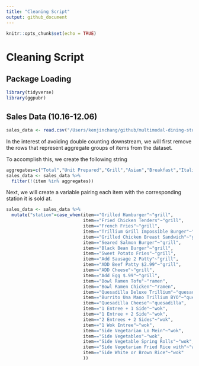 ```yaml
---
title: "Cleaning Script"
output: github_document
---
```


```r
knitr::opts_chunk$set(echo = TRUE)
```

# Cleaning Script

## Package Loading

```r
library(tidyverse)
library(ggpubr)
```


## Sales Data (10.16-12.06)

```r
sales_data <- read.csv("/Users/kenjinchang/github/multimodal-dining-study/data/parent-data/sales-data.csv")
```


In the interest of avoiding double counting downstream, we will first remove the rows that represent aggregate groups of items from the dataset. 

To accomplish this, we create the following string 

```r
aggregates=c("Total","Unit Prepared","Grill","Asian","Breakfast","Italian","Mexican","Soup","Salad Bar","Beverages","Grab N Go","Open Misc","Salads","Convenience","Beverages","Dairy","NutritionalSnack","Food","Salty Snacks","Baked Goods","Ice Cream","Grocery","Candy Confection","Int Commissary","Straight Bakery","Take Us Home","Ext Commissary","Sushi","York Street Comm")
sales_data <- sales_data %>%
  filter(!(item %in% aggregates))
```

Next, we will create a variable pairing each item with the corresponding station it is sold at.

```r
sales_data <- sales_data %>%
  mutate("station"=case_when(item=="Grilled Hamburger"~"grill",
                             item=="Fried Chicken Tenders"~"grill",
                             item=="French Fries"~"grill",
                             item=="Trillium Grill Impossible Burger"~"grill",
                             item=="Grilled Chicken Breast Sandwich"~"grill",
                             item=="Seared Salmon Burger"~"grill",
                             item=="Black Bean Burger"~"grill",
                             item=="Sweet Potato Fries"~"grill",
                             item=="Add Sausage 2 Patty"~"grill",
                             item=="ADD Beef Patty $2.99"~"grill",
                             item=="ADD Cheese"~"grill",
                             item=="Add Egg $.99"~"grill",
                             item=="Bowl Ramen Tofu"~"ramen",
                             item=="Bowl Ramen Chicken"~"ramen",
                             item=="Quesadilla Deluxe Trillium"~"quesadilla",
                             item=="Burrito Una Mano Trillium BYO"~"quesadilla",
                             item=="Quesadilla Cheese"~"quesadilla",
                             item=="1 Entree + 1 Side"~"wok",
                             item=="1 Entree + 2 Side"~"wok",
                             item=="2 Entrees + 2 Sides"~"wok",
                             item=="1 Wok Entree"~"wok",
                             item=="Side Vegetarian Lo Mein"~"wok",
                             item=="Side Vegetables"~"wok",
                             item=="Side Vegetable Spring Rolls"~"wok",
                             item=="Side Vegetarian Fried Rice with"~"wok",
                             item=="Side White or Brown Rice"~"wok"
                             )) 
```








